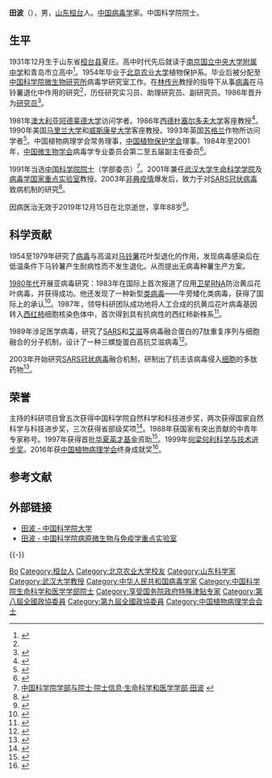 
{{Infobox person
| 姓名 = 田波
| 图像 = 
| 图像说明 = 
| 出生日期 = 1931年12月25日
| 出生地 = 山东桓台
| 死亡日期 = {{Death date and age|2019|12|15|1931|12|25}}
| 死亡地 = 北京
| 籍贯 = [[山东|山东]][[桓台|桓台]]
| 政党 = [[无党籍|无党籍]]
| 别名 = 
| 知名于 = 
| 职业 = 病毒学家
| 母校 = [[北京农业大学|北京农业大学]]
}}

'''田波'''（{{bd|1931年|12月25日|2019年|12月15日|catIdx=Tian}}），男，[[山东|山东]][[桓台|桓台]]人。[[中国|中国]][[病毒学|病毒学]]家。中国科学院院士。

== 生平 ==
1931年12月生于山东省[[桓台县|桓台县]]夏庄。高中时代先后就读于[[南京|南京]][[南京师范大学附属中学|国立中央大学附属中学]]和青岛市立高中<ref name=zgkxb>{{cite web |title=病毒学家田波院士：锐志精研济苍生 |url=http://www.im.cas.cn/xwzx/jqyw/201510/t20151027_4446709.html |publisher=中国科学报 |date=2015-10-23 |accessdate=2019-12-16 |archive-date=2019-12-16 |archive-url=https://web.archive.org/web/20191216053128/http://www.im.cas.cn/xwzx/jqyw/201510/t20151027_4446709.html |dead-url=no }}</ref>。1954年毕业于[[北京农业大学|北京农业大学]]植物保护系。毕业后被分配至[[中国科学院微生物研究所|中国科学院微生物研究所]]病毒学研究室工作。在[[林传光|林传光]]教授的指导下从事[[病毒|病毒]]在马铃薯退化中作用的研究<ref name=zgkxb/>，历任研究实习员、助理研究员、副研究员。1986年晋升为[[研究员|研究员]]<ref>{{cite book |title=历届全国政协委员人名辞典 |date=1996年 |publisher=中国国际广播出版社 |isbn=9787507813746 |page=第104页}}</ref>。

1981年[[澳大利亚|澳大利亚]][[阿德莱德大学|阿德莱德大学]]访问学者。1986年[[西德|西德]][[杜塞尔多夫大学|杜塞尔多夫大学]]客座教授<ref>{{cite book |title=《中国科学院博士生导师简介》 |date=1989年 |publisher=中国科学技术大学出版社 |page=第137页}}</ref>。1990年美国[[马里兰大学|马里兰大学]]和[[威斯康星大学|威斯康星大学]]客座教授。1993年英国[[苏格兰|苏格兰]]作物所访问学者<ref>{{cite web |title=田波 |url=http://www.cas.cn/zt/jzt/yszt/kfdkxjlt/jbjs/200306/t20030618_2671138.shtml |publisher=中国科学院 |date=2003-06-18 |accessdate=2019-12-16 |archive-date=2019-12-16 |archive-url=https://web.archive.org/web/20191216063110/http://www.cas.cn/zt/jzt/yszt/kfdkxjlt/jbjs/200306/t20030618_2671138.shtml |dead-url=no }}</ref>。中国植物病理学会常务理事，[[中国植物保护学会|中国植物保护学会]]理事。1984年至2001年，[[中国微生物学会|中国微生物学会]]病毒学专业委员会第二至五届副主任委员<ref>{{cite web |title=病毒学专业委员会 |url=http://csm.im.ac.cn/templates/team/introduction.aspx?nodeid=61&page=ContentPage&contentid=291 |publisher=中国微生物学会 |date=2016-11-01 |accessdate=2019-12-16 |archive-date=2020-03-28 |archive-url=https://web.archive.org/web/20200328022925/http://csm.im.ac.cn/templates/team/introduction.aspx?nodeid=61&page=ContentPage&contentid=291 |dead-url=no }}</ref>。

1991年当选[[中国科学院院士|中国科学院院士]]（学部委员）<ref>[http://sourcedb.cas.cn/sourcedb_ad_cas/zw2/ysxx/smkxhyxxb/ 中国科学院学部与院士·院士信息·生命科学和医学学部·田波] {{webarchive|url=https://web.archive.org/web/20131216133759/http://sourcedb.cas.cn/sourcedb_ad_cas/zw2/ysxx/smkxhyxxb/ |date=2013-12-16 }}</ref>。2001年兼任[[武汉大学生命科学学院|武汉大学生命科学学院]]及[[病毒学国家重点实验室|病毒学国家重点实验室]]教授。2003年[[SARS事件|非典疫情]]爆发后，致力于对[[嚴重急性呼吸系統綜合症冠狀病毒|SARS冠状病毒]]致病机制的研究<ref>{{cite web |title=武大科研人员发现SARS冠状病毒致命点 |url=http://scitech.people.com.cn/GB/8814525.html |publisher=人民网 |date=2009-02-17 |accessdate=2019-12-16 |archive-date=2019-12-16 |archive-url=https://web.archive.org/web/20191216063122/http://scitech.people.com.cn/GB/8814525.html |dead-url=no }}</ref>。

因病医治无效于2019年12月15日在北京逝世，享年88岁<ref>{{Cite web|title=病毒学家、中科院院士田波逝世，享年88岁|url=https://www.thepaper.cn/newsDetail_forward_5248831|accessdate=2019-12-15|author=光明日报|date=2019-12-15|format=|publisher=澎湃新闻|language=Zh-hans|archive-date=2019-12-15|archive-url=https://web.archive.org/web/20191215131849/https://www.thepaper.cn/newsDetail_forward_5248831|dead-url=no}}</ref>。
== 科学贡献 ==
1954至1979年研究了[[病毒|病毒]]与高温对[[马铃薯|马铃薯]]花叶型退化的作用，发现病毒感染后在低温条件下马铃薯产生耐病性而不发生退化。从而提出无病毒种薯生产方案。

[[1980年代|1980年代]]开展亚病毒研究：1983年在国际上首次报道了应用[[衛星_(亞病毒)|卫星RNA]]防治黄瓜花叶病毒，并获得成功。他还发现了一种新型[[类病毒|类病毒]]——牛旁矮化类病毒，获得了国际上的承认<ref>{{cite news |title=中国科学院新增选学部委员简介 |work=人民日报 |date=1992年5月16日 |page=第3版}}</ref>。1987年，领导科研团队成功地将人工合成的抗黄瓜花叶病毒基因转入[[西红柿|西红柿]]细胞核染色体中，首次得到具有抗病性的西红柿新株系<ref>{{cite news |title=为蔬菜防病增产开辟新途径 我首次获得抗病毒西红柿新植株 |work=人民日报 |date=1989年12月5日 |page=第1版}}</ref>。

1989年涉足医学病毒，研究了[[嚴重急性呼吸系統綜合症冠狀病毒|SARS]]和[[艾滋|艾滋]]等病毒融合蛋白的7肽重复序列与细胞融合的分子机制，设计了一种三螺旋蛋白高抗艾滋病毒<ref>{{cite web |title=田波 |url=http://xyh.cau.edu.cn/art/2016/4/25/art_22587_434806.html |publisher=中国农业大学校友会 |date=2016-04-25 |access-date=2019-12-16 |archive-url=https://web.archive.org/web/20191216063134/http://xyh.cau.edu.cn/art/2016/4/25/art_22587_434806.html |archive-date=2019-12-16 |dead-url=yes }}</ref>。

2003年开始研究[[嚴重急性呼吸系統綜合症冠狀病毒|SARS冠状病毒]]融合机制，研制出了抗击该病毒侵入[[细胞|细胞]]的多肽药物<ref>{{cite web |title=武大和中科院微生物研究所合作研制出抗SARS药物 |url=http://unn.people.com.cn/GB/22220/30701/30826/2234659.html |publisher=[[人民网|人民网]] |date=2003-12-08 |accessdate=2019-12-16 |archive-date=2019-12-16 |archive-url=https://web.archive.org/web/20191216063122/http://unn.people.com.cn/GB/22220/30701/30826/2234659.html |dead-url=no }}</ref>。
== 荣誉 ==
主持的科研项目曾五次获得中国科学院自然科学和科技进步奖，两次获得国家自然科学与科技进步奖，三次获得省部级奖项<ref>{{cite web |title=教师简介 |url=http://www.bio.whu.edu.cn/info/1191/4301.htm |publisher=武汉大学生命科学学院 |date=2016-12-26 |accessdate=2019-12-16 |archive-date=2019-12-16 |archive-url=https://web.archive.org/web/20191216063122/http://www.bio.whu.edu.cn/info/1191/4301.htm |dead-url=no }}</ref>。1988年获国家有突出贡献的中青年专家称号。1997年获得首批[[华夏英才基金|华夏英才基金]]资助<ref>{{cite news |title=出版学术著作 推动科技发展 十位院士获华夏英才基金资助 |work=人民日报 |date=1997年5月24日 |page=第4版}}</ref>。1999年[[何梁何利科学与技术进步奖|何梁何利科学与技术进步奖]]。2016年获[[中国植物病理学会|中国植物病理学会]]终身成就奖<ref>{{cite web |title=微生物所三位院士荣获中国植物病理学会终身成就奖 |url=http://www.im.cas.cn/xwzx/jqyw/201608/t20160818_4652867.html |publisher=中国科学院微生物研究所 |date=2016-08-18 |accessdate=2019-12-16 |archive-date=2019-12-16 |archive-url=https://web.archive.org/web/20191216063119/http://www.im.cas.cn/xwzx/jqyw/201608/t20160818_4652867.html |dead-url=no }}</ref>。

== 参考文献 ==
{{Reflist|2}}
== 外部链接 ==
* [http://people.ucas.edu.cn/~tienpo 田波 - 中国科学院大学] {{Wayback|url=http://people.ucas.edu.cn/~tienpo |date=20191216063134 }}
* [https://web.archive.org/web/20190917024202/http://www.caspmi.cn/team/tb.html 田波 - 中国科学院病原微生物与免疫学重点实验室]
{{-}}
{{中国科学院生命科学和医学学部院士}}
{{中国植物病理学会会士}}
{{Authority control}}
{{DEFAULTSORT:Tian田}}
[[Category:田姓|Bo]]
[[Category:桓台人|Category:桓台人]]
[[Category:北京农业大学校友|Category:北京农业大学校友]]
[[Category:山东科学家|Category:山东科学家]]
[[Category:武汉大学教授|Category:武汉大学教授]]
[[Category:中华人民共和国病毒学家|Category:中华人民共和国病毒学家]]
[[Category:中国科学院生命科学和医学学部院士|Category:中国科学院生命科学和医学学部院士]]
[[Category:享受国务院政府特殊津贴专家|Category:享受国务院政府特殊津贴专家]]
[[Category:第八屆全國政協委員|Category:第八屆全國政協委員]]
[[Category:第九屆全國政協委員|Category:第九屆全國政協委員]]
[[Category:中国植物病理学会会士|Category:中国植物病理学会会士]]